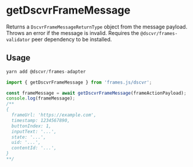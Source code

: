 # getDscvrFrameMessage

Returns a `DscvrFrameMessageReturnType` object from the message payload. Throws an error if the message is invalid. Requires the `@dscvr/frames-validator` peer dependency to be installed.

## Usage

```ts
yarn add @dscvr/frames-adapter
```

```ts
import { getDscvrFrameMessage } from 'frames.js/dscvr';

const frameMessage = await getDscvrFrameMessage(frameActionPayload);
console.log(frameMessage);
/**
{
  frameUrl: 'https://example.com',
  timestamp: 1234567890,
  buttonIndex: 1,
  inputText: '...',
  state: '...',
  uid: '...',
  contentId: '...',
}
**/
```
